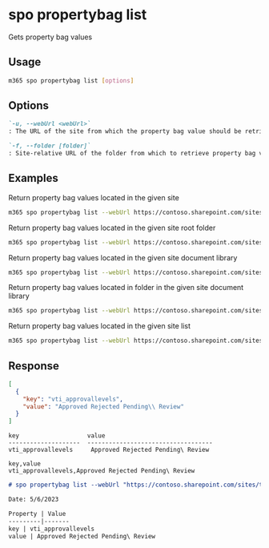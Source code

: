 
# spo propertybag list

Gets property bag values

## Usage

```sh
m365 spo propertybag list [options]
```

## Options

```md definition-list
`-u, --webUrl <webUrl>`
: The URL of the site from which the property bag value should be retrieved.

`-f, --folder [folder]`
: Site-relative URL of the folder from which to retrieve property bag value. Case-sensitive.
```

<Global />

## Examples

Return property bag values located in the given site

```sh
m365 spo propertybag list --webUrl https://contoso.sharepoint.com/sites/test
```

Return property bag values located in the given site root folder

```sh
m365 spo propertybag list --webUrl https://contoso.sharepoint.com/sites/test --folder /
```

Return property bag values located in the given site document library

```sh
m365 spo propertybag list --webUrl https://contoso.sharepoint.com/sites/test --folder '/Shared Documents'
```

Return property bag values located in folder in the given site document library

```sh
m365 spo propertybag list --webUrl https://contoso.sharepoint.com/sites/test --folder '/Shared Documents/MyFolder'
```

Return property bag values located in the given site list

```sh
m365 spo propertybag list --webUrl https://contoso.sharepoint.com/sites/test --folder /Lists/MyList
```

## Response

<Tabs>
  <TabItem value="JSON">

  ```json
  [
    {
      "key": "vti_approvallevels",
      "value": "Approved Rejected Pending\\ Review"
    }
  ]
  ```

  </TabItem>
  <TabItem value="Text">

  ```text
  key                   value                                                                             
  --------------------  -----------------------------------
  vti_approvallevels     Approved Rejected Pending\ Review
  ```

  </TabItem>
  <TabItem value="CSV">

  ```csv
  key,value
  vti_approvallevels,Approved Rejected Pending\ Review
  ```

  </TabItem>
  <TabItem value="Markdown">

  ```md
  # spo propertybag list --webUrl "https://contoso.sharepoint.com/sites/test"

  Date: 5/6/2023

  Property | Value
  ---------|-------
  key | vti_approvallevels
  value | Approved Rejected Pending\ Review
  ```

  </TabItem>
</Tabs>


